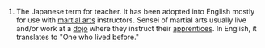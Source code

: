 #The Japanese term for teacher.  It has been adopted into English mostly for use with [[martial arts]] instructors.  Sensei of martial arts usually live and/or work at a [[dojo]] where they instruct their [[apprentices]].  In English, it translates to "One who lived before."